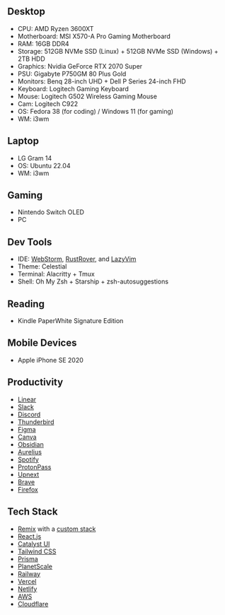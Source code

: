 ## Desktop

-   CPU: AMD Ryzen 3600XT
-   Motherboard: MSI X570-A Pro Gaming Motherboard
-   RAM: 16GB DDR4
-   Storage: 512GB NVMe SSD (Linux) + 512GB NVMe SSD (Windows) + 2TB HDD
-   Graphics: Nvidia GeForce RTX 2070 Super
-   PSU: Gigabyte P750GM 80 Plus Gold
-   Monitors: Benq 28-inch UHD + Dell P Series 24-inch FHD
-   Keyboard: Logitech Gaming Keyboard
-   Mouse: Logitech G502 Wireless Gaming Mouse
-   Cam: Logitech C922
-   OS: Fedora 38 (for coding) / Windows 11 (for gaming)
-   WM: i3wm

## Laptop

-   LG Gram 14
-   OS: Ubuntu 22.04
-   WM: i3wm

## Gaming

-   Nintendo Switch OLED
-   PC

## Dev Tools

-   IDE: [WebStorm](https://www.jetbrains.com/webstorm/), [RustRover](https://www.jetbrains.com/rust/), and [LazyVim](https://www.lazyvim.org/)
-   Theme: Celestial
-   Terminal: Alacritty + Tmux
-   Shell: Oh My Zsh + Starship + zsh-autosuggestions

## Reading

-   Kindle PaperWhite Signature Edition

## Mobile Devices

-   Apple iPhone SE 2020

## Productivity

-   [Linear](https://linear.app/)
-   [Slack](https://slack.com/)
-   [Discord](https://discord.com/)
-   [Thunderbird](https://thunderbird.net/)
-   [Figma](https://figma.com/)
-   [Canva](https://canva.com/)
-   [Obsidian](https://obsidian.md/)
-   [Aurelius](https://aurelius.ink/)
-   [Spotify](https://spotify.com/)
-   [ProtonPass](https://proton.me/pass)
-   [Upnext](https://getupnext.com)
-   [Brave](https://brave.com)
-   [Firefox](https://www.mozilla.org/en-US/firefox/new/)

## Tech Stack

-   [Remix](https://remix.run/) with a [custom stack](https://github.com/i4o-oss/synthwave-stack)
-   [React.js](https://react.dev/)
-   [Catalyst UI](https://catalyst-ui.com/)
-   [Tailwind CSS](https://tailwindcss.com/)
-   [Prisma](https://prisma.io/)
-   [PlanetScale](https://planetscale.com/)
-   [Railway](https://railway.app/)
-   [Vercel](https://vercel.com/)
-   [Netlify](https://netlify.com/)
-   [AWS](https://aws.amazon.com/)
-   [Cloudflare](https://cloudflare.com/)

